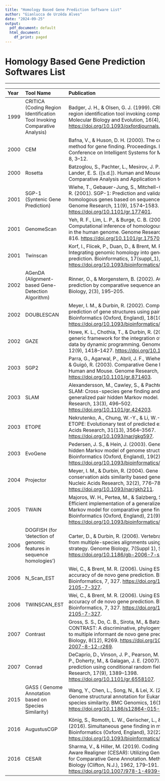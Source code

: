 ```yaml
---
title: "Homology Based Gene Prediction Software List"
author: "Gianlucca de Urzêda Alves"
date: "2024-09-25"
output:
  pdf_document: default
  html_document:
    df_print: paged
---
```


# Homology Based Gene Prediction Softwares List

------------------------------------------------------------------------

| Year | Tool Name                                                                 | Publication                                                                                                                                                                                                                                                  | Method                     | Organism               |
|:--------|:--------|:-----------------------------------|:--------|:--------|
| 1999 | CRITICA (Coding Region Identification Tool Invoking Comparative Analysis) | Badger, J. H., & Olsen, G. J. (1999). CRITICA: Coding region identification tool invoking comparative analysis. Molecular Biology and Evolution, 16(4), 512--524. <https://doi.org/10.1093/oxfordjournals.molbev.a026133>.                                   | Comparative                | Prokaryotes / Archaea  |
| 2000 | CEM                                                                       | Bafna, V., & Huson, D. H. (2000). The conserved exon method for gene finding. Proceedings. International Conference on Intelligent Systems for Molecular Biology, 8, 3--12.                                                                                  | Comparative genomics       |                        |
| 2000 | Rosetta                                                                   | Batzoglou, S., Pachter, L., Mesirov, J. P., Berger, B., & Lander, E. S. ([s.d.]). Human and Mouse Gene Structure: Comparative Analysis and Application to Exon Prediction.                                                                                   | Comparative genomics       |                        |
| 2001 | SGP-1 (Syntenic Gene Prediction)                                          | Wiehe, T., Gebauer-Jung, S., Mitchell-Olds, T., & Guigó, R. (2001). SGP-1: Prediction and validation of homologous genes based on sequence alignments. Genome Research, 11(9), 1574--1583. <https://doi.org/10.1101/gr.177401>.                              | Comparative                | Vertebrates and plants |
| 2001 | GenomeScan                                                                | Yeh, R. F., Lim, L. P., & Burge, C. B. (2001). Computational inference of homologous gene structures in the human genome. Genome Research, 11(5), 803--816. <https://doi.org/10.1101/gr.175701>.                                                             | Comparative                |                        |
| 2001 | Twinscan                                                                  | Korf, I., Flicek, P., Duan, D., & Brent, M. R. (2001). Integrating genomic homology into gene structure prediction. Bioinformatics, 17(suppl_1), S140--S148. <https://doi.org/10.1093/bioinformatics/17.suppl_1.S140>.                                       | Comparative-genomics-based |                        |
| 2002 | AGenDA (Alignment-based Gene-Detection Algorithm)                         | Rinner, O., & Morgenstern, B. (2002). AGenDA: Gene prediction by comparative sequence analysis. In Silico Biology, 2(3), 195--205.                                                                                                                           | Comparative                | Eukaryotes             |
| 2002 | DOUBLESCAN                                                                | Meyer, I. M., & Durbin, R. (2002). Comparative ab initio prediction of gene structures using pair HMMs. Bioinformatics (Oxford, England), 18(10), 1309--1318. <https://doi.org/10.1093/bioinformatics/18.10.1309>.                                           | Comparative                |                        |
| 2002 | GAZE                                                                      | Howe, K. L., Chothia, T., & Durbin, R. (2002). GAZE: A generic framework for the integration of gene-prediction data by dynamic programming. Genome Research, 12(9), 1418--1427. <https://doi.org/10.1101/gr.149502>.                                        | Comparative / combiner     |                        |
| 2003 | SGP2                                                                      | Parra, G., Agarwal, P., Abril, J. F., Wiehe, T., Fickett, J. W., & Guigó, R. (2003). Comparative Gene Prediction in Human and Mouse. Genome Research, 13(1), 108--117. <https://doi.org/10.1101/gr.871403>.                                                  | Comparative                | Eukaryotes             |
| 2003 | SLAM                                                                      | Alexandersson, M., Cawley, S., & Pachter, L. (2003). SLAM: Cross-species gene finding and alignment with a generalized pair hidden Markov model. Genome Research, 13(3), 496--502. <https://doi.org/10.1101/gr.424203>.                                      | Comparative                | Eukaryotes             |
| 2003 | ETOPE                                                                     | Nekrutenko, A., Chung, W.-Y., & Li, W.-H. (2003). ETOPE: Evolutionary test of predicted exons. Nucleic Acids Research, 31(13), 3564--3567. <https://doi.org/10.1093/nar/gkg597>.                                                                             | Comparative / evolutionary | Eukaryotes             |
| 2003 | EvoGene                                                                   | Pedersen, J. S., & Hein, J. (2003). Gene finding with a hidden Markov model of genome structure and evolution. Bioinformatics (Oxford, England), 19(2), 219--227. <https://doi.org/10.1093/bioinformatics/19.2.219>.                                         | Comparative / evolutionary |                        |
| 2004 | Projector                                                                 | Meyer, I. M., & Durbin, R. (2004). Gene structure conservation aids similarity based gene prediction. Nucleic Acids Research, 32(2), 776--783. <https://doi.org/10.1093/nar/gkh211>.                                                                         | Comparative                |                        |
| 2005 | TWAIN                                                                     | Majoros, W. H., Pertea, M., & Salzberg, S. L. (2005). Efficient implementation of a generalized pair hidden Markov model for comparative gene finding. Bioinformatics (Oxford, England), 21(9), 1782--1788. <https://doi.org/10.1093/bioinformatics/bti297>. | Comparative                |                        |
| 2006 | DOGFISH (for 'detection of genomic features in sequence homologies')      | Carter, D., & Durbin, R. (2006). Vertebrate gene finding from multiple-species alignments using a two-level strategy. Genome Biology, 7(Suppl 1), S6. <https://doi.org/10.1186/gb-2006-7-s1-s6>.                                                             | Comparative                | Vertebrates            |
| 2006 | N_Scan_EST                                                                | Wei, C., & Brent, M. R. (2006). Using ESTs to improve the accuracy of de novo gene prediction. BMC Bioinformatics, 7, 327. <https://doi.org/10.1186/1471-2105-7-327>.                                                                                        | Comparative + Evidence     |                        |
| 2006 | TWINSCAN_EST                                                              | Wei, C., & Brent, M. R. (2006). Using ESTs to improve the accuracy of de novo gene prediction. BMC Bioinformatics, 7, 327. <https://doi.org/10.1186/1471-2105-7-327>.                                                                                        | Comparative + Evidence     |                        |
| 2007 | Contrast                                                                  | Gross, S. S., Do, C. B., Sirota, M., & Batzoglou, S. (2007). CONTRAST: A discriminative, phylogeny-free approach to multiple informant de novo gene prediction. Genome Biology, 8(12), R269. <https://doi.org/10.1186/gb-2007-8-12-r269>.                    | Comparative                |                        |
| 2007 | Conrad                                                                    | DeCaprio, D., Vinson, J. P., Pearson, M. D., Montgomery, P., Doherty, M., & Galagan, J. E. (2007). Conrad: Gene prediction using conditional random fields. Genome Research, 17(9), 1389--1398. <https://doi.org/10.1101/gr.6558107>.                        | Comparative                |                        |
| 2015 | GASS ( Genome Annotation based on Species Similarity)                     | Wang, Y., Chen, L., Song, N., & Lei, X. (2015). GASS: Genome structural annotation for Eukaryotes based on species similarity. BMC Genomics, 16(1), 150. <https://doi.org/10.1186/s12864-015-1353-3>.                                                        | Comparative                |                        |
| 2016 | AugustusCGP                                                               | König, S., Romoth, L. W., Gerischer, L., & Stanke, M. (2016). Simultaneous gene finding in multiple genomes. Bioinformatics (Oxford, England), 32(22), 3388--3395. <https://doi.org/10.1093/bioinformatics/btw494>.                                          | Comparative                | Eukaryotes             |
| 2016 | CESAR                                                                     | Sharma, V., & Hiller, M. (2019). Coding Exon-Structure Aware Realigner (CESAR): Utilizing Genome Alignments for Comparative Gene Annotation. Methods in Molecular Biology (Clifton, N.J.), 1962, 179--191. <https://doi.org/10.1007/978-1-4939-9173-0_10>.   | Comparative                |                        |
